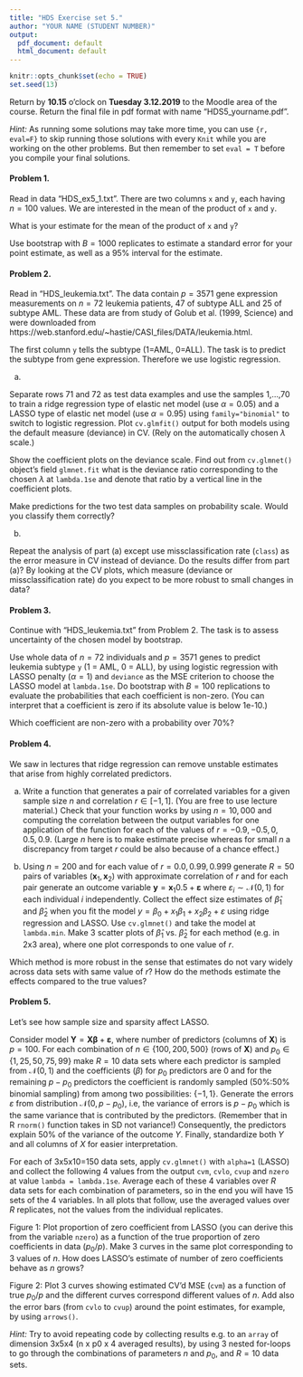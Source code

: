 ```yaml
---
title: "HDS Exercise set 5."
author: "YOUR NAME (STUDENT NUMBER)"
output:
  pdf_document: default
  html_document: default
---
```


```r
knitr::opts_chunk$set(echo = TRUE)
set.seed(13)
```
Return by **10.15** o'clock on **Tuesday 3.12.2019** to the Moodle area of the course.
Return the final file in pdf format with name "HDS5_yourname.pdf".

*Hint:* As running some solutions may take more time, 
you can use `{r, eval=F}` to skip running those solutions with 
every `Knit` while you are working on the other problems.
But then remember to set `eval = T` before you compile your final solutions.


#### Problem 1.
Read in data "HDS_ex5_1.txt". There are two columns `x` and `y`, each having $n=100$
values. We are interested in the mean of the product of `x` and `y`.

What is your estimate for the mean of the product of `x` and `y`?

Use bootstrap with $B=1000$ replicates to estimate a standard error for 
your point estimate, as well as a 95% interval for the estimate.



#### Problem 2.
Read in "HDS_leukemia.txt". The data contain $p=3571$ gene 
expression measurements on $n=72$ leukemia patients, 47 of subtype ALL and
25  of subtype AML. These data are from study of Golub et al. (1999, Science)
and were downloaded from 
https://web.stanford.edu/~hastie/CASI_files/DATA/leukemia.html.

The first column `y` tells the subtype (1=AML, 0=ALL). The task is to predict
the subtype from gene expression. Therefore we use logistic regression.

(a) 

Separate rows 71 and 72 as test data examples and use the samples 1,...,70
to train a ridge regression type of elastic net model (use $\alpha=0.05$) 
and a LASSO type of elastic net model (use $\alpha = 0.95$) using `family="binomial"`
to switch to logistic regression. Plot `cv.glmfit()` output for both models
using the default measure (deviance) in CV. (Rely on the automatically chosen
$\lambda$ scale.)

Show the coefficient plots on the deviance scale. Find out from
`cv.glmnet()` object's field `glmnet.fit` what is the deviance ratio
corresponding to the chosen $\lambda$ at `lambda.1se` and denote that ratio 
by a vertical line in the coefficient plots.

Make predictions for the two test data samples on probability scale.
Would you classify them correctly?

(b) 

Repeat the analysis of part (a) except use missclassification rate 
(`class`) as the error measure in CV instead of deviance. 
Do the results differ from part (a)?
By looking at the CV plots, which measure (deviance or missclassification rate) 
do you expect to be more robust to small changes in data?


#### Problem 3.
Continue with "HDS_leukemia.txt" from Problem 2. 
The task is to assess uncertainty of the chosen model by bootstrap.

Use whole data of $n = 72$ individuals and $p = 3571$ genes to predict
leukemia subtype `y` (1 = AML, 0 = ALL), by using 
logistic regression with LASSO penalty ($\alpha = 1$) and `deviance` as the
MSE criterion to choose the LASSO model at `lambda.1se`. 
Do bootstrap with $B = 100$ replications to evaluate the probabilities
that each coefficient is non-zero. (You can interpret that a coefficient
is zero if its absolute value is below 1e-10.)

Which coefficient are non-zero with a probability over 70%?



#### Problem 4.
We saw in lectures that ridge regression can remove unstable estimates that arise 
from highly correlated predictors. 

(a) Write a function that generates a pair of correlated variables
for a given sample size $n$ and correlation $r \in [-1,1]$. 
(You are free to use lecture material.)
Check that your function works by using $n=10,000$ 
and computing the correlation between the output variables for
one application of the function for each of the values of $r=-0.9,-0.5,0,0.5,0.9$.
(Large $n$ here is to make estimate precise whereas for small $n$ a 
discrepancy from target $r$ could be also because of a chance effect.)

(b) Using $n=200$ and for each value of $r=0.0, 0.99, 0.999$
generate $R=50$ pairs of variables $(\pmb x_1,\pmb x_2)$ with 
approximate correlation of $r$ and for each pair generate
an outcome variable $\pmb y = \pmb x_1 0.5 + \pmb \varepsilon$ where 
$\varepsilon_i \sim \mathcal{N}(0,1)$ for each individual $i$ independently.
Collect the effect size estimates of $\widehat{\beta}_1$ and $\widehat{\beta}_2$ 
when you fit the model $y = \beta_0 + x_1 \beta_1 + x_2 \beta_2 + \varepsilon$ using 
ridge regression and LASSO.
Use `cv.glmnet()` and take the model at `lambda.min`. 
Make 3 scatter plots of $\widehat{\beta}_1$ vs. $\widehat{\beta}_2$ 
for each method (e.g. in 2x3 area), where one plot corresponds to one value of $r$. 

Which method is more robust in the sense that estimates do not vary widely
across data sets with same value of $r$? 
How do the methods estimate the effects compared to the true values?



#### Problem 5.
Let's see how sample size and sparsity affect LASSO.

Consider model $\pmb Y = \pmb X \pmb \beta + \pmb \varepsilon$, where 
number of predictors (columns of $\pmb X$) is $p=100$.
For each combination of $n \in \{100,200,500\}$ (rows of $\pmb X$) 
and $p_0 \in \{1,25,50,75,99\}$ make $R=10$ data sets where each 
predictor is sampled from $\mathcal{N}(0,1)$
and the coefficients ($\beta$) for $p_0$ predictors are 0 and 
for the remaining $p-p_0$ predictors the coefficient is randomly 
sampled (50%:50% binomial sampling) from among two possibilities: $\{-1,1\}.$ 
Generate the errors $\varepsilon$
from distribution $\mathcal{N}(0,p-p_0)$, i.e, the variance of errors is
$p-p_0$ which is the same variance that is contributed by the predictors.
(Remember that in R `rnorm()` function takes in SD not variance!)
Consequently, the predictors explain 50% of the variance of the outcome $Y$.
Finally, standardize both $Y$ and all columns of $X$ for easier interpretation.

For each of 3x5x10=150 data sets, apply `cv.glmnet()` with `alpha=1` (LASSO)
and collect the following 4 values from the output
`cvm`, `cvlo`, `cvup` and `nzero` at value `lambda = lambda.1se`. 
Average each of these 4 variables over $R$ data sets for each 
combination of parameters, so in the end you will have 15 sets of 
the 4 variables. In all plots that follow, 
use the averaged values over $R$ replicates, 
not the values from the individual replicates.

Figure 1: Plot proportion of zero coefficient from LASSO 
(you can derive this from the variable `nzero`)
as a function of the true proportion of zero coefficients in data ($p_0/p$).
Make 3 curves in the same plot corresponding to 3 values of $n$.
How does LASSO's estimate of number of zero coefficients behave as $n$ grows?

Figure 2: Plot 3 curves showing estimated CV'd MSE (`cvm`) as a function of true $p_0/p$
and the different curves correspond different values of $n$.
Add also the error bars (from `cvlo` to `cvup`) around the point estimates,
for example, by using `arrows()`. 


*Hint:* Try to avoid repeating code by collecting results e.g. to an 
`array` of dimension 3x5x4 (n x p0 x 4 averaged results), 
by using 3 nested for-loops to go through the combinations of parameters 
$n$ and $p_0$, and $R=10$ data sets.


